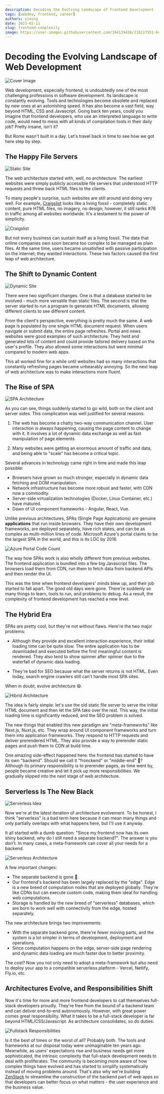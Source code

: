 ```yaml
---
description: Decoding the Evolving Landscape of Frontend Development
tags: [webdev, frontend, career]
authors: yiming
date: 2023-02-11
slug: frontend-complexity
image: https://user-images.githubusercontent.com/104139426/218117551-6c5aa8a0-853d-4559-bf8a-cd760dc5e7b9.png
---
```


# Decoding the Evolving Landscape of Web Development

![Cover Image](https://user-images.githubusercontent.com/104139426/218117551-6c5aa8a0-853d-4559-bf8a-cd760dc5e7b9.png)

Web development, especially frontend, is undoubtedly one of the most challenging professions in software development. Its landscape is constantly evolving. Tools and technologies become obsolete and replaced by new ones at an astonishing speed. It has also become a vast field, way beyond HTML, CSS and Javascript. Going back ten years, could you imagine that frontend developers, who use an interpreted language to write code, would need to mess with all kinds of compilation tools in their daily job? Pretty insane, isn't it?

But Rome wasn't built in a day. Let's travel back in time to see how we got here step by step.

<!--truncate-->

## The Happy File Servers

![Static Site](https://user-images.githubusercontent.com/104139426/218055667-f6757d50-12f8-44bc-a829-08dc7f7f2ca2.png)

The web architecture started with, well, no architecture. The earliest websites were simply publicly accessible file servers that understood HTTP requests and threw back HTML files to the clients.

To many people's surprise, such websites are still around and doing very well. For example, [Craigslist](https://craigslist.org) looks like a living fossil - completely static content, pure HTML files, no imagery, no design; however, it still ranks #78 in traffic among all websites worldwide. It's a testament to the power of simplicity.

![Craigslist](https://user-images.githubusercontent.com/104139426/218058620-57ea661a-355e-402b-9e8f-61e4a31b2e17.png)

But not every business can sustain itself as a living fossil. The data that online companies own soon became too complex to be managed as plain files. At the same time, users became unsatisfied with passive participation on the internet; they wanted interactions. These two factors caused the first leap of web architecture.

## The Shift to Dynamic Content

![Dynamic Site](https://user-images.githubusercontent.com/104139426/218065418-30832513-d63c-41a4-9ca4-b0dc6493a36f.png)

There were two significant changes. One is that a database started to be involved - much more versatile than static files. The second is that the server started to run a program to generate HTML documents, allowing different clients to see different content.

From the client's perspective, everything is pretty much the same. A web page is populated by one single HTML document request. When users navigate or submit data, the entire page refreshes. Portal and news websites were good examples of such architecture. They held and generated lots of content and could provide tailored delivery based on the user's profile. They also allowed some interactions but were minimal compared to modern web apps.

This all worked fine for a while until websites had so many interactions that constantly refreshing pages became unbearably annoying. So the next leap of web architecture was to make interactions more fluent.

## The Rise of SPA

![SPA Architecture](https://user-images.githubusercontent.com/104139426/218076950-2594af7f-bd82-4734-a018-d670f9d17c4a.png)

As you can see, things suddenly started to go wild, both on the client and server sides. This complication was well justified for several reasons:

1. The web has become a chatty two-way communication channel. User interaction is always happening, causing the page content to change with it. It involves a lot of dynamic data exchange as well as fast manipulation of page elements.

1. Many websites were getting an enormous amount of traffic and data, and being able to "scale" has become a critical topic.

Several advances in technology came right in time and made this leap possible:

-   Browsers have grown so much stronger, especially in dynamic data fetching and DOM manipulation.
-   Network infrastructure has become more robust and faster, with CDN now a commodity.
-   Server-side virtualization technologies (Docker, Linux Container, etc.) have matured.
-   Dawn of UI component frameworks - Angular, React, Vue.

Unlike previous architectures, SPAs (Single Page Applications) are genuine **applications** that run inside browsers. They have their own development frameworks, are deployed separately, have rich states, and can be as complex as multi-million lines of code. Microsoft Azure's portal claims to be the largest SPA in the world, and this is its LOC by 2016.

![Azure Portal Code Count](https://user-images.githubusercontent.com/104139426/218080819-c6aa3eaf-4d0c-4e93-bc8b-d995893acdbc.png)

The way how SPAs work is also wholly different from previous websites. The frontend application is bundled into a few big Javascript files. The browsers load them from CDN, run them to fetch data from backend APIs and then render the UI.

This was the time when frontend developers' minds blew up, and their job started to fall apart. The good old days were gone. There're suddenly so many things to learn, tools to run, and problems to debug. As a result, the complexity of frontend development has reached a new level.

## The Hybrid Era

SPAs are pretty cool, but they're not without flaws. Here're the two major problems:

-   Although they provide and excellent interaction experience, their initial loading time can be quite slow. The entire application has to be downloaded and executed before the first meaningful content is rendered. They also tend to show spinner after spinner due to the waterfall of dynamic data loading.

-   They're bad for SEO because what the server returns is not HTML. Even today, search engine crawlers still can't handle most SPA sites.

When in doubt, evolve architecture 😄.

![Hibrid Architecture](https://user-images.githubusercontent.com/104139426/218091824-c1adfecc-3230-41f6-b124-04d750a0e237.png)

The idea is fairly simple: let's use the old static file server to serve the initial HTML document and then let the SPA take over the rest. This way, the initial loading time is significantly reduced, and the SEO problem is solved.

The new things that enabled this new paradigm are "meta-frameworks" like Next.js, Nuxt.js, etc. They wrap around UI component frameworks and turn them into application frameworks. They respond to HTTP requests and deliver prerendered HTML. They also provide a way to prerender static pages and push them to CDN at build time.

One amazing side-effect happened here: the frontend has started to have its own "backend". Should we call it "fronckend" or "middle-end" 🤔? Although its primary responsibility is to prerender pages, as time went by, people became creative and let it pick up more responsibilities. We gradually slipped into the next stage of web architecture.

## Serverless Is The New Black

![Serverless Idea](https://user-images.githubusercontent.com/104139426/218093389-0681bbf8-184b-47f9-a1c6-dbe63f50848d.jpg)

Now we're at the latest iteration of architecture evolvement. To be honest, I think "serverless" is a bad term here because it can mean many things and only partially overlaps with what happens here, but I'll use it anyway.

It all started with a dumb question: "Since my frontend now has its own shiny backend, why do I still need a separate backend?". The answer is you don't. In many cases, a meta-framework can cover all your needs for a backend.

![Serverless Architecture](https://user-images.githubusercontent.com/104139426/218094464-f8319d58-c5f2-45b6-b7ef-e78b1943f958.png)

A few important changes:

-   The separate backend is gone 🎉.
-   Our frontend's backend has been largely replaced by the "edge". Edge is a new breed of computation nodes that are deployed globally. They're like CDNs but can execute custom code, making them ideal for handling web computations.
-   Storage is handled by the new breed of "serverless" databases, which are born to work well with connectivity from the edge, hosted separately.

The new architecture brings two improvements:

-   With the separate backend gone, there're fewer moving parts, and the system is a lot simpler in terms of development, deployment and operations.
-   Since computation happens on the edge, server-side page rendering and dynamic data loading are much faster due to better proximity.

The cost? Now you not only need to adopt a meta-framework but also need to deploy your app to a compatible serverless platform - Vercel, Netlify, Fly.io, etc.

## Architectures Evolve, and Responsibilities Shift

Now it's time for more and more frontend developers to call themselves full-stack developers proudly.
They're free from the bound of a backend team and can deliver end-to-end autonomously. However, with great power comes great responsibility. What it takes to be a full-stack developer is far beyond HTML/CSS/Javascript. As architecture consolidates, so do duties:

![Fullstack Responsibilities](https://user-images.githubusercontent.com/104139426/218098841-593a0195-1cbd-4d3c-84d5-b07078632fd6.png)

Is it the best of times or the worst of all? Probably both. The tools and frameworks at our disposal today were unimaginable ten years ago. Meanwhile, as users' expectations rise and business needs get more sophisticated, the intrinsic complexity that full-stack development needs to deal with proliferates. The community is becoming more aware of how complex things have evolved and has started to simplify systematically instead of moving problems around. That's also why we're building [ZenStack](https://zenstack.dev) to streamline the construction of the backend part of web apps so that developers can better focus on what matters - the user experience and the business value.
